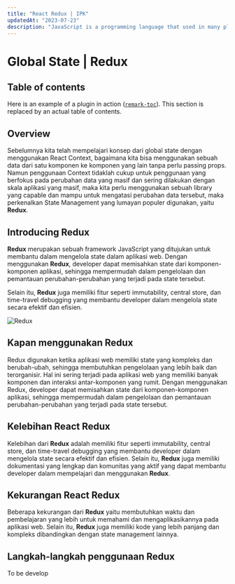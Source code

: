 ```yaml
---
title: "React Redux | IPK"
updatedAt: "2023-07-23"
description: "JavaScript is a programming language that used in many platform."
---
```


# Global State | Redux

## Table of contents

Here is an example of a plugin in action
([`remark-toc`](https://github.com/remarkjs/remark-toc)).
This section is replaced by an actual table of contents.

## Overview

Sebelumnya kita telah mempelajari konsep dari global state dengan menggunakan React Context, bagaimana kita bisa menggunakan sebuah data dari satu komponen ke komponen yang lain tanpa perlu passing props. Namun penggunaan Context tidaklah cukup untuk penggunaan yang berfokus pada perubahan data yang masif dan sering dilakukan dengan skala aplikasi yang masif, maka kita perlu menggunakan sebuah library yang capable dan mampu untuk mengatasi perubahan data tersebut, maka perkenalkan State Management yang lumayan populer digunakan, yaitu **Redux**.

## Introducing **Redux**

**Redux** merupakan sebuah framework JavaScript yang ditujukan untuk membantu dalam mengelola state dalam aplikasi web. Dengan menggunakan **Redux**, developer dapat memisahkan state dari komponen-komponen aplikasi, sehingga mempermudah dalam pengelolaan dan pemantauan perubahan-perubahan yang terjadi pada state tersebut.

Selain itu, **Redux** juga memiliki fitur seperti immutability, central store, dan time-travel debugging yang membantu developer dalam mengelola state secara efektif dan efisien.

![Redux](https://www.freecodecamp.org/news/content/images/size/w1000/2022/06/2.png "Redux")

## Kapan menggunakan **Redux**

Redux digunakan ketika aplikasi web memiliki state yang kompleks dan berubah-ubah, sehingga membutuhkan pengelolaan yang lebih baik dan terorganisir. Hal ini sering terjadi pada aplikasi web yang memiliki banyak komponen dan interaksi antar-komponen yang rumit. Dengan menggunakan Redux, developer dapat memisahkan state dari komponen-komponen aplikasi, sehingga mempermudah dalam pengelolaan dan pemantauan perubahan-perubahan yang terjadi pada state tersebut.

## Kelebihan React **Redux**

Kelebihan dari **Redux** adalah memiliki fitur seperti immutability, central store, dan time-travel debugging yang membantu developer dalam mengelola state secara efektif dan efisien. Selain itu, **Redux** juga memiliki dokumentasi yang lengkap dan komunitas yang aktif yang dapat membantu developer dalam mempelajari dan menggunakan **Redux**.

## Kekurangan React **Redux**

Beberapa kekurangan dari **Redux** yaitu membutuhkan waktu dan pembelajaran yang lebih untuk memahami dan mengaplikasikannya pada aplikasi web. Selain itu, **Redux** juga memiliki kode yang lebih panjang dan kompleks dibandingkan dengan state management lainnya.

## Langkah-langkah penggunaan **Redux**

To be develop
